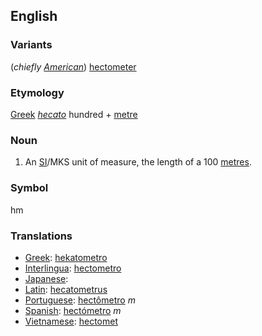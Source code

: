 ==English==
===Variants===
(''chiefly [[w:American English|American]]'') [[hectometer]]

===Etymology===
[[Greek]] ''[[hecato]]'' hundred + [[metre]]

===Noun===
#An [[SI#Abbreviation|SI]]/MKS unit of measure, the length of a 100 [[metre]]s.

===Symbol===
hm

===Translations===
*[[Greek]]: [[hekatometro]]
*[[Interlingua]]: [[hectometro]]
*[[Japanese]]: [[]]
*[[Latin]]: [[hecatometrus]]
*[[Portuguese]]: [[hectômetro]] ''m''
*[[Spanish]]: [[hectómetro]] ''m''
*[[Vietnamese]]: [[hectomet]]